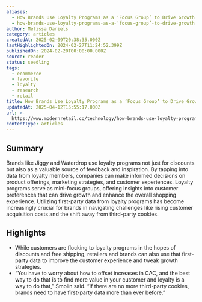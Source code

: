 ```yaml
---
aliases:
  - How Brands Use Loyalty Programs as a ‘Focus Group’ to Drive Growth
  - how-brands-use-loyalty-programs-as-a-‘focus-group’-to-drive-growth
author: Melissa Daniels
category: articles
createdAt: 2025-02-09T20:38:35.000Z
lastHighlightedOn: 2024-02-27T11:24:52.399Z
publishedOn: 2024-02-20T00:00:00.000Z
source: reader
status: seedling
tags:
  - ecommerce
  - favorite
  - loyalty
  - research
  - retail
title: How Brands Use Loyalty Programs as a ‘Focus Group’ to Drive Growth
updatedAt: 2025-04-12T15:55:17.000Z
url: >-
  https://www.modernretail.co/technology/how-brands-use-loyalty-programs-as-a-focus-group-to-drive-growth/?utm_source=ecommerceweekly&utm_campaign=mrdis&utm_medium=email
contentType: articles
---
```

## Summary

Brands like Jiggy and Waterdrop use loyalty programs not just for discounts but also as a valuable source of feedback and inspiration. By tapping into data from loyalty members, companies can make informed decisions on product offerings, marketing strategies, and customer experiences. Loyalty programs serve as mini-focus groups, offering insights into customer preferences that can drive growth and enhance the overall shopping experience. Utilizing first-party data from loyalty programs has become increasingly crucial for brands in navigating challenges like rising customer acquisition costs and the shift away from third-party cookies.

## Highlights

- While customers are flocking to loyalty programs in the hopes of discounts and free shipping, retailers and brands can also use that first-party data to improve the customer experience and tweak growth strategies.
- “You have to worry about how to offset increases in CAC, and the best way to do that is to find more value in your customer and loyalty is a way to do that,” Smolin said. “If there are no more third-party cookies, brands need to have first-party data more than ever before.”
